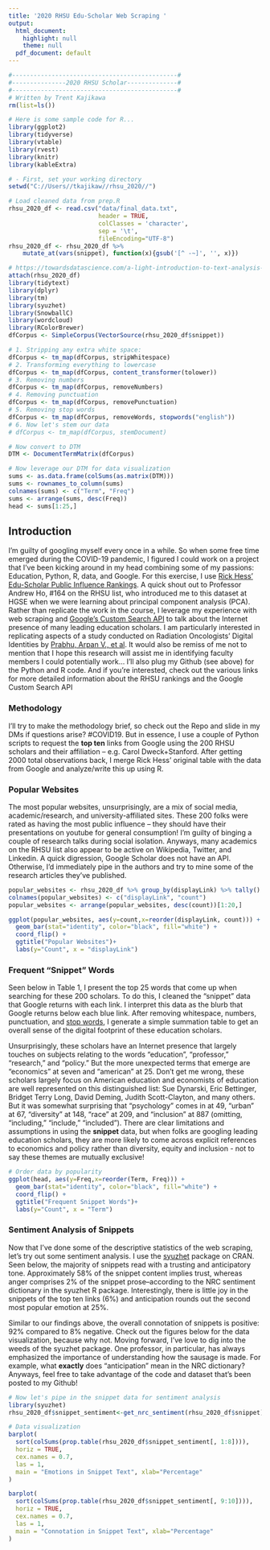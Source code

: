 ```yaml
---
title: '2020 RHSU Edu-Scholar Web Scraping '
output:
  html_document:
    highlight: null
    theme: null
  pdf_document: default
---
```


```r
#----------------------------------------------#
#---------------2020 RHSU Scholar--------------#
#----------------------------------------------#
# Written by Trent Kajikawa
rm(list=ls())

# Here is some sample code for R...
library(ggplot2)
library(tidyverse)
library(vtable)
library(rvest)
library(knitr)
library(kableExtra)

# - First, set your working directory
setwd("C://Users//tkajikaw//rhsu_2020//")

# Load cleaned data from prep.R
rhsu_2020_df <- read.csv("data/final_data.txt",
                         header = TRUE,
                         colClasses = 'character',
                         sep = '\t',
                         fileEncoding="UTF-8")
rhsu_2020_df <- rhsu_2020_df %>%
    mutate_at(vars(snippet), function(x){gsub('[^ -~]', '', x)})

# https://towardsdatascience.com/a-light-introduction-to-text-analysis-in-r-ea291a9865a8
attach(rhsu_2020_df)
library(tidytext)
library(dplyr)
library(tm)
library(syuzhet)
library(SnowballC)
library(wordcloud)
library(RColorBrewer)
dfCorpus <- SimpleCorpus(VectorSource(rhsu_2020_df$snippet))

# 1. Stripping any extra white space:
dfCorpus <- tm_map(dfCorpus, stripWhitespace)
# 2. Transforming everything to lowercase
dfCorpus <- tm_map(dfCorpus, content_transformer(tolower))
# 3. Removing numbers 
dfCorpus <- tm_map(dfCorpus, removeNumbers)
# 4. Removing punctuation
dfCorpus <- tm_map(dfCorpus, removePunctuation)
# 5. Removing stop words
dfCorpus <- tm_map(dfCorpus, removeWords, stopwords("english"))
# 6. Now let's stem our data
# dfCorpus <- tm_map(dfCorpus, stemDocument)

# Now convert to DTM
DTM <- DocumentTermMatrix(dfCorpus)

# Now leverage our DTM for data visualization
sums <- as.data.frame(colSums(as.matrix(DTM)))
sums <- rownames_to_column(sums) 
colnames(sums) <- c("Term", "Freq")
sums <- arrange(sums, desc(Freq))
head <- sums[1:25,]
```

## Introduction

I'm guilty of googling myself every once in a while. So when some free time emerged during the COVID-19 pandemic, I figured I could work on a project that I've been kicking around in my head combining some of my passions: Education, Python, R, data, and Google. For this exercise, I use [Rick Hess' Edu-Scholar Public Influence Rankings](https://blogs.edweek.org/edweek/rick_hess_straight_up/2020/01/the_2020_rhsu_edu-scholar_public_influence_rankings.html). A quick shout out to Professor Andrew Ho, #164 on the RHSU list, who introduced me to this dataset at HGSE when we were learning about principal component analysis (PCA). Rather than replicate the work in the course, I leverage my experience with web scraping and [Google's Custom Search API](https://developers.google.com/custom-search/v1/overview) to talk about the Internet presence of many leading education scholars. I am particularly interested in replicating aspects of a study conducted on Radiation Oncologists' Digital Identities by [Prabhu, Arpan V., et al](https://www.ncbi.nlm.nih.gov/pubmed/28939228). It would also be remiss of me not to mention that I hope this research will assist me in identifying faculty members I could potentially work... I'll also plug my Github (see above) for the Python and R code. And if you're interested, check out the various links for more detailed information about the RHSU rankings and the Google Custom Search API

### Methodology
I'll try to make the methodology brief, so check out the Repo and slide in my DMs if questions arise? #COVID19. But in essence, I use a couple of Python scripts to request the **top ten** links from Google using the 200 RHSU scholars and their affiliation -- e.g. Carol Dweck+Stanford. After getting 2000 total observations back, I merge Rick Hess' original table with the data from Google and analyze/write this up using R.

### Popular Websites
The most popular websites, unsurprisingly, are a mix of social media, academic/research, and university-affiliated sites. These 200 folks were rated as having the most public influence -- they should have their presentations on youtube for general consumption! I'm guilty of binging a couple of research talks during social isolation. Anyways, many academics on the RHSU list also appear to be active on Wikipedia, Twitter, and Linkedin. A quick digression, Google Scholar does not have an API. Otherwise, I'd immediately pipe in the authors and try to mine some of the research articles they've published.

```r
popular_websites <- rhsu_2020_df %>% group_by(displayLink) %>% tally()
colnames(popular_websites) <- c("displayLink", "count")
popular_websites <- arrange(popular_websites, desc(count))[1:20,]

ggplot(popular_websites, aes(y=count,x=reorder(displayLink, count))) +
  geom_bar(stat="identity", color="black", fill="white") +
  coord_flip() +
  ggtitle("Popular Websites")+
  labs(y="Count", x = "displayLink")
```

### Frequent "Snippet" Words
Seen below in Table 1, I present the top 25 words that come up when searching for these 200 scholars. To do this, I cleaned the "snippet" data that Google returns with each link. I interpret this data as the blurb that Google returns below each blue link. After removing whitespace, numbers, punctuation, and [stop words](https://cran.r-project.org/web/packages/stopwords/stopwords.pdf), I generate a simple summation table to get an overall sense of the digital footprint of these education scholars. 

Unsurprisingly, these scholars have an Internet presence that largely touches on subjects relating to the words "education", "professor," "research," and "policy." But the more unexpected terms that emerge are "economics" at seven and "american" at 25. Don't get me wrong, these scholars largely focus on American education and economists of education are well represented on this distinguished list: Sue Dynarski, Eric Bettinger, Bridget Terry Long, David Deming, Judith Scott-Clayton, and many others. But it was somewhat surprising that "psychology" comes in at 49, "urban" at 67, "diversity" at 148, "race" at 209, and "inclusion" at 887 (omitting, "including," "include," "included"). There are clear limitations and assumptions in using the **snippet** data, but when folks are googling leading education scholars, they are more likely to come across explicit references to economics and policy rather than diversity, equity and inclusion - not to say these themes are mutually exclusive!

```r
# Order data by popularity
ggplot(head, aes(y=Freq,x=reorder(Term, Freq))) +
  geom_bar(stat="identity", color="black", fill="white") +
  coord_flip() +
  ggtitle("Frequent Snippet Words")+
  labs(y="Count", x = "Term")
```

### Sentiment Analysis of Snippets
Now that I've done some of the descriptive statistics of the web scraping, let's try out some sentiment analysis. I use the [syuzhet](https://cran.r-project.org/web/packages/syuzhet/syuzhet.pdf) package on CRAN. Seen below, the majority of snippets read with a trusting and anticipatory tone. Approximately 58% of the snippet content implies trust, whereas anger comprises 2% of the snippet prose--according to the NRC sentiment dictionary in the syuzhet R package. Interestingly, there is little joy in the snippets of the top ten links (6%) and anticipation rounds out the second most popular emotion at 25%.

Similar to our findings above, the overall connotation of snippets is positive: 92% compared to 8% negative. Check out the figures below for the data visualization, because why not. Moving forward, I've love to dig into the weeds of the syuzhet package. One professor, in particular, has always emphasized the importance of understanding how the sausage is made. For example, what **exactly** does "anticipation" mean in the NRC dictionary? Anyways, feel free to take advantage of the code and dataset that's been posted to my Github!


```r
# Now let's pipe in the snippet data for sentiment analysis
library(syuzhet)
rhsu_2020_df$snippet_sentiment<-get_nrc_sentiment(rhsu_2020_df$snippet)

# Data visualization
barplot(
  sort(colSums(prop.table(rhsu_2020_df$snippet_sentiment[, 1:8]))), 
  horiz = TRUE, 
  cex.names = 0.7, 
  las = 1, 
  main = "Emotions in Snippet Text", xlab="Percentage"
)

barplot(
  sort(colSums(prop.table(rhsu_2020_df$snippet_sentiment[, 9:10]))), 
  horiz = TRUE, 
  cex.names = 0.7, 
  las = 1, 
  main = "Connotation in Snippet Text", xlab="Percentage"
)
```
